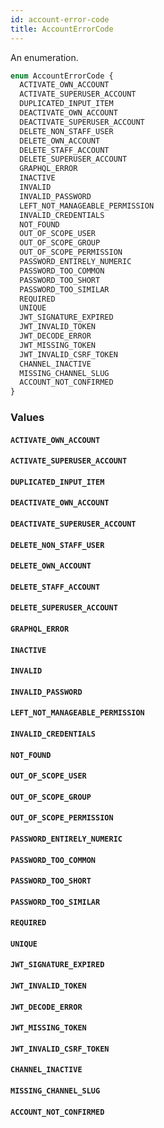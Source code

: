 ```yaml
---
id: account-error-code
title: AccountErrorCode
---
```


An enumeration.

```graphql
enum AccountErrorCode {
  ACTIVATE_OWN_ACCOUNT
  ACTIVATE_SUPERUSER_ACCOUNT
  DUPLICATED_INPUT_ITEM
  DEACTIVATE_OWN_ACCOUNT
  DEACTIVATE_SUPERUSER_ACCOUNT
  DELETE_NON_STAFF_USER
  DELETE_OWN_ACCOUNT
  DELETE_STAFF_ACCOUNT
  DELETE_SUPERUSER_ACCOUNT
  GRAPHQL_ERROR
  INACTIVE
  INVALID
  INVALID_PASSWORD
  LEFT_NOT_MANAGEABLE_PERMISSION
  INVALID_CREDENTIALS
  NOT_FOUND
  OUT_OF_SCOPE_USER
  OUT_OF_SCOPE_GROUP
  OUT_OF_SCOPE_PERMISSION
  PASSWORD_ENTIRELY_NUMERIC
  PASSWORD_TOO_COMMON
  PASSWORD_TOO_SHORT
  PASSWORD_TOO_SIMILAR
  REQUIRED
  UNIQUE
  JWT_SIGNATURE_EXPIRED
  JWT_INVALID_TOKEN
  JWT_DECODE_ERROR
  JWT_MISSING_TOKEN
  JWT_INVALID_CSRF_TOKEN
  CHANNEL_INACTIVE
  MISSING_CHANNEL_SLUG
  ACCOUNT_NOT_CONFIRMED
}
```

### Values

#### `ACTIVATE_OWN_ACCOUNT`

#### `ACTIVATE_SUPERUSER_ACCOUNT`

#### `DUPLICATED_INPUT_ITEM`

#### `DEACTIVATE_OWN_ACCOUNT`

#### `DEACTIVATE_SUPERUSER_ACCOUNT`

#### `DELETE_NON_STAFF_USER`

#### `DELETE_OWN_ACCOUNT`

#### `DELETE_STAFF_ACCOUNT`

#### `DELETE_SUPERUSER_ACCOUNT`

#### `GRAPHQL_ERROR`

#### `INACTIVE`

#### `INVALID`

#### `INVALID_PASSWORD`

#### `LEFT_NOT_MANAGEABLE_PERMISSION`

#### `INVALID_CREDENTIALS`

#### `NOT_FOUND`

#### `OUT_OF_SCOPE_USER`

#### `OUT_OF_SCOPE_GROUP`

#### `OUT_OF_SCOPE_PERMISSION`

#### `PASSWORD_ENTIRELY_NUMERIC`

#### `PASSWORD_TOO_COMMON`

#### `PASSWORD_TOO_SHORT`

#### `PASSWORD_TOO_SIMILAR`

#### `REQUIRED`

#### `UNIQUE`

#### `JWT_SIGNATURE_EXPIRED`

#### `JWT_INVALID_TOKEN`

#### `JWT_DECODE_ERROR`

#### `JWT_MISSING_TOKEN`

#### `JWT_INVALID_CSRF_TOKEN`

#### `CHANNEL_INACTIVE`

#### `MISSING_CHANNEL_SLUG`

#### `ACCOUNT_NOT_CONFIRMED`
